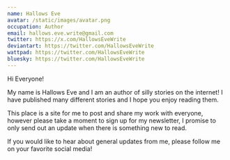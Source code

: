 ```yaml
---
name: Hallows Eve
avatar: /static/images/avatar.png
occupation: Author
email: hallows.eve.write@gmail.com
twitter: https://x.com/HallowsEveWrite
deviantart: https://twitter.com/HallowsEveWrite
wattpad: https://twitter.com/HallowsEveWrite
bluesky: https://twitter.com/HallowsEveWrite
---
```


Hi Everyone!

My name is Hallows Eve and I am an author of silly stories on the internet! I have published many different stories and I hope you enjoy reading them.

This place is a site for me to post and share my work with everyone, however please take a moment to sign up for my newsletter, I promise to only send out an update when there is something new to read.

If you would like to hear about general updates from me, please follow me on your favorite social media!
